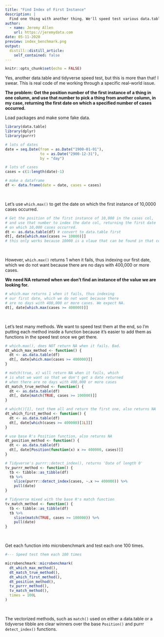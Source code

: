```yaml
---
title: "Find Index of First Instance"
description: |
  Find one thing with another thing. We'll speed test various data.table and tidyverse methods for finding the position of the first match and use that to index another column.
author:
  - name: Jeremy Allen
    url: https://jeremydata.com
date: 05-11-2020
preview: index_benchmark.png
output:
  distill::distill_article:
    self_contained: false
---
```


```r
knitr::opts_chunk$set(echo = FALSE)
```

Yes, another data.table and tidyverse speed test, but this is more than that! I swear. This is real code of me working through a specific real-world issue.

__The problem: Get the position number of the first instance of a thing in one column, and use that number to pick a thing from another column, in my case, returning the first date on which a specified number of cases occurred.__

Load packages and make some fake data.

```r
library(data.table)
library(dplyr)
library(purrr)

# lots of dates
date = seq.Date(from = as.Date("1900-01-01"),
                to = as.Date("2900-12-31"),
                by = "day")

# lots of cases
cases = c(1:length(date)-1)

# make a dataframe
df <- data.frame(date = date, cases = cases)

```

<br>

Let's use `which.max()` to get the date on which the first instance of 10,0000 cases occurred.

```r
# Get the position of the first instance of 10,000 in the cases col,
# and use that number to index the date col, returning the first date
# on which 10,000 cases occurred.
dt <- as.data.table(df) # convert to data.table first
dt[, date[which.max(cases >= 10000)]]
# this only works because 10000 is a vlaue that can be found in that column.
```

<br>

However, `which.max()` returns 1 when it fails, thus indexing our first date, which we do not want because there are no days with 400,000 or more cases.

__We need NA returned when we don't find an instance of the value we are looking for.__

```r

# which.max returns 1 when it fails, thus indexing
# our first date, which we do not want because there
# are no days with 400,000 or more cases. We expect NA.
dt[, date[which.max(cases >= 400000)]]

```

<br>

Let's test many methods. We want to speed test them at the end, so I'm putting each method inside a function because it's easier to add them as functions in the speed test once we get there.

```r

# which.max(), does NOT return NA when it fails. Bad.
dt_which_max_method <- function() {
  dt <- as.data.table(df)
  dt[, date[which.max(cases >= 400000)]]
} 

# match(true, x) will return NA when it fails, which
# is what we want so that we don't get a date returned
# when there are no days with 400,000 or more cases
dt_match_true_method <- function() {
  dt <- as.data.table(df)
  dt[, date[match(TRUE, cases >= 100000)]]
} 

# which()[1], test them all and return the first one, also returns NA
dt_which_first_method <- function() {
  dt <- as.data.table(df)
  dt[, date[which(cases >= 400000)[1L]]]  
}

# use base R's Position function, also returns NA
dt_position_method <- function() {
  dt <- as.data.table(df)
  dt[, date[Position(function(x) x >= 400000, cases)]]
}

# Tidyverse's purrr::detect_index(), returns 'Date of length 0'
tv_purrr_method <- function() {
  tb <- tibble::as_tibble(df)
  tb %>%
    slice(purrr::detect_index(cases, ~.x >= 400000)) %>% 
    pull(date)
}

# Tidyverse mixed with the base R's match function
tv_match_method <- function() {
  tb <- tibble::as_tibble(df)
  tb %>%
    slice(match(TRUE, cases >= 100000)) %>% 
    pull(date)
}

```

<br>

Get each function into microbenchmark and test each one 100 times.

```r

#--- Speed test them each 100 times

microbenchmark::microbenchmark(
  dt_which_max_method(),
  dt_match_true_method(),
  dt_which_first_method(),
  dt_position_method(),
  tv_purrr_method(),
  tv_match_method(),
  times = 100L
)

```

<br>

The vectorized methods, such as `match()` used on either a data.table or a tidyverse tibble are clear winners over the base `Position()` and purrr `detect_index()` functions.